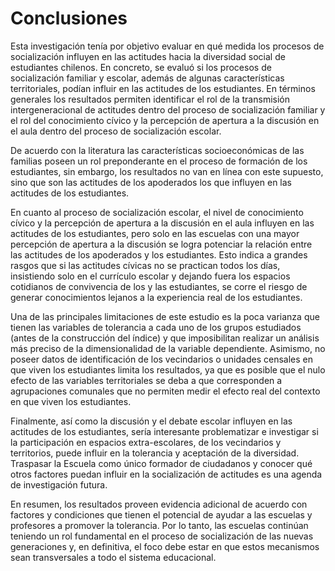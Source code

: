 # Conclusiones

Esta investigación tenía por objetivo evaluar en qué medida los procesos de socialización influyen en las actitudes hacia la diversidad social de estudiantes chilenos. En concreto, se evaluó si los procesos de socialización familiar y escolar, además de algunas características territoriales, podían influir en las actitudes de los estudiantes. En términos generales los resultados permiten identificar el rol de la transmisión intergeneracional de actitudes dentro del proceso de socialización familiar y el rol del conocimiento cívico y la percepción de apertura a la discusión en el aula dentro del proceso de socialización escolar.

De acuerdo con la literatura las características socioeconómicas de las familias poseen un rol preponderante en el proceso de formación de los estudiantes, sin embargo, los resultados no van en línea con este supuesto, sino que son las actitudes de los apoderados los que influyen en las actitudes de los estudiantes.

En cuanto al proceso de socialización escolar, el nivel de conocimiento cívico y la percepción de apertura a la discusión en el aula influyen en las actitudes de los estudiantes, pero solo en las escuelas con una mayor percepción de apertura a la discusión se logra potenciar la relación entre las actitudes de los apoderados y los estudiantes. Esto indica a grandes rasgos que si las actitudes cívicas no se practican todos los días, insistiendo solo en el currículo escolar y dejando fuera los espacios cotidianos de convivencia de los y las estudiantes, se corre el riesgo de generar conocimientos lejanos a la experiencia real de los estudiantes.

Una de las principales limitaciones de este estudio es la poca varianza que tienen las variables de tolerancia a cada uno de los grupos estudiados (antes de la construcción del índice) y que imposibilitan realizar un análisis más preciso de la dimensionalidad de la variable dependiente. Asimismo, no poseer datos de identificación de los vecindarios o unidades censales en que viven los estudiantes limita los resultados, ya que es posible que el nulo efecto de las variables territoriales se deba a que corresponden a agrupaciones comunales que no permiten medir el efecto real del contexto en que viven los estudiantes.

Finalmente, así como la discusión y el debate escolar influyen en las actitudes de los estudiantes, sería interesante problematizar e investigar si la participación en espacios extra-escolares, de los vecindarios y territorios, puede influir en la tolerancia y aceptación de la diversidad. Traspasar la Escuela como único formador de ciudadanos y conocer qué otros factores puedan influir en la socialización de actitudes es una agenda de investigación futura. 

En resumen, los resultados proveen evidencia adicional de acuerdo con factores y condiciones que tienen el potencial de ayudar a las escuelas y profesores a promover la tolerancia. Por lo tanto, las escuelas continúan teniendo un rol fundamental en el proceso de socialización de las nuevas generaciones y, en definitiva, el foco debe estar en que estos mecanismos sean transversales a todo el sistema educacional.